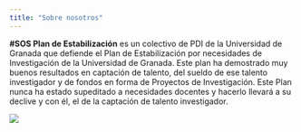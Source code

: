 ```yaml
---
title: "Sobre nosotros"
---
```



**#SOS Plan de Estabilización** es un colectivo de PDI de la Universidad de Granada que defiende el Plan de Estabilización por necesidades de Investigación de la Universidad de Granada. Este plan ha demostrado muy buenos resultados en captación de talento, del sueldo de ese talento investigador y de fondos en forma de Proyectos de Investigación. Este Plan nunca ha estado supeditado a necesidades docentes y hacerlo llevará a su declive y con él, el de la captación de talento investigador.

![](sos_plan.png)